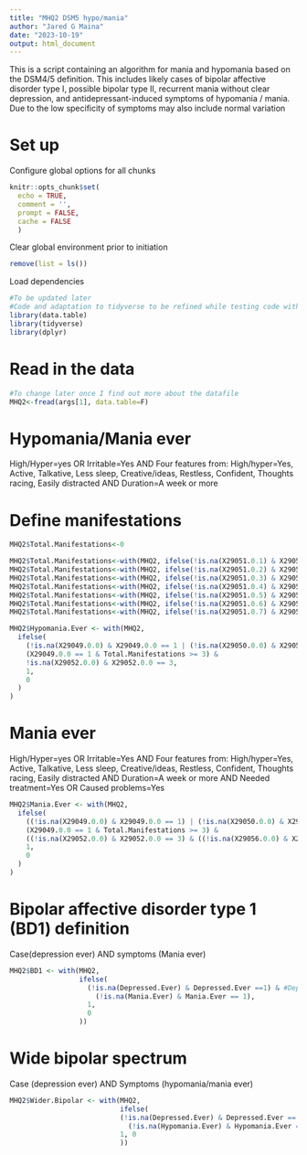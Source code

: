 ```yaml
---
title: "MHQ2 DSM5 hypo/mania"
author: "Jared G Maina"
date: "2023-10-19"
output: html_document
---
```


This is a script containing an algorithm for mania and hypomania based on the DSM4/5 definition. This includes likely cases of bipolar affective disorder type I, possible bipolar type II, recurrent mania without clear depression, and antidepressant-induced symptoms of hypomania / mania. Due to the low specificity of symptoms may also include normal variation

# Set up
Configure global options for all chunks
```r
knitr::opts_chunk$set(
  echo = TRUE,
  comment = '',
  prompt = FALSE,
  cache = FALSE
  )
```

Clear global environment prior to initiation
```r
remove(list = ls())
```

Load dependencies
```r
#To be updated later
#Code and adaptation to tidyverse to be refined while testing code with data
library(data.table)
library(tidyverse)
library(dplyr)
```

# Read in the data

```r
#To change later once I find out more about the datafile
MHQ2<-fread(args[1], data.table=F)
```

# Hypomania/Mania ever
High/Hyper=yes OR Irritable=Yes
AND
Four features from:
  High/hyper=Yes, Active, Talkative, Less sleep, Creative/ideas, Restless, Confident, Thoughts racing, Easily distracted
AND
Duration=A week or more

# Define manifestations

```r
MHQ2$Total.Manifestations<-0

MHQ2$Total.Manifestations<-with(MHQ2, ifelse(!is.na(X29051.0.1) & X29051.0.1 > 0, Total.Manifestations + 1, Total.Manifestations))
MHQ2$Total.Manifestations<-with(MHQ2, ifelse(!is.na(X29051.0.2) & X29051.0.2 > 0, Total.Manifestations + 1, Total.Manifestations))
MHQ2$Total.Manifestations<-with(MHQ2, ifelse(!is.na(X29051.0.3) & X29051.0.3 > 0, Total.Manifestations + 1, Total.Manifestations))
MHQ2$Total.Manifestations<-with(MHQ2, ifelse(!is.na(X29051.0.4) & X29051.0.4 > 0, Total.Manifestations + 1, Total.Manifestations))
MHQ2$Total.Manifestations<-with(MHQ2, ifelse(!is.na(X29051.0.5) & X29051.0.5 > 0, Total.Manifestations + 1, Total.Manifestations))
MHQ2$Total.Manifestations<-with(MHQ2, ifelse(!is.na(X29051.0.6) & X29051.0.6 > 0, Total.Manifestations + 1, Total.Manifestations))
MHQ2$Total.Manifestations<-with(MHQ2, ifelse(!is.na(X29051.0.7) & X29051.0.7 > 0, Total.Manifestations + 1, Total.Manifestations))
```

```r
MHQ2$Hypomania.Ever <- with(MHQ2, 
  ifelse(
    (!is.na(X29049.0.0) & X29049.0.0 == 1 | (!is.na(X29050.0.0) & X29050.0.0 == 1)) &
    (X29049.0.0 == 1 & Total.Manifestations >= 3) &
    !is.na(X29052.0.0) & X29052.0.0 == 3,
    1,
    0
  )
)
```

# Mania ever
High/Hyper=yes OR Irritable=Yes
AND
Four features from:
  High/hyper=Yes, Active, Talkative, Less sleep, Creative/ideas, Restless, Confident, Thoughts racing, Easily distracted
AND
Duration=A week or more
AND
Needed treatment=Yes OR Caused problems=Yes

```r

MHQ2$Mania.Ever <- with(MHQ2, 
  ifelse(
    ((!is.na(X29049.0.0) & X29049.0.0 == 1) | (!is.na(X29050.0.0) & X29050.0.0 == 1)) &
    (X29049.0.0 == 1 & Total.Manifestations >= 3) &
    ((!is.na(X29052.0.0) & X29052.0.0 == 3) & ((!is.na(X29056.0.0) & X29056.0.0 == 1) | (!is.na(X29057.0.0) & X29057.0.0 == 1))),
    1,
    0
  )
)

```

# Bipolar affective disorder type 1 (BD1) definition
Case(depression ever) AND symptoms (Mania ever)
```r

MHQ2$BD1 <- with(MHQ2,
                 ifelse(
                   (!is.na(Depressed.Ever) & Depressed.Ever ==1) & #Depressed.Ever defined elsewhere
                     (!is.na(Mania.Ever) & Mania.Ever == 1),
                   1,
                   0
                 ))
```

# Wide bipolar spectrum
Case (depression ever) AND Symptoms (hypomania/mania ever)
```r
MHQ2$Wider.Bipolar <- with(MHQ2,
                           ifelse(
                           (!is.na(Depressed.Ever) & Depressed.Ever == 1 ) &
                             (!is.na(Hypomania.Ever) & Hypomania.Ever == 1),
                           1, 0
                           ))
```